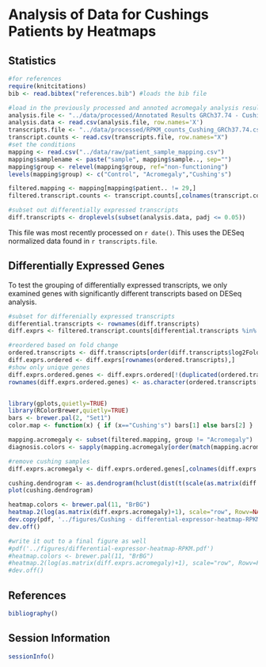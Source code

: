Analysis of Data for Cushings Patients by Heatmaps
=============================================================

Statistics
----------

```r
#for references
require(knitcitations)
bib <- read.bibtex("references.bib") #loads the bib file

#load in the previously processed and annoted acromegaly analysis results
analysis.file <- "../data/processed/Annotated Results GRCh37.74 - Cushing.csv"
analysis.data <- read.csv(analysis.file, row.names='X')
transcripts.file <- "../data/processed/RPKM_counts_Cushing_GRCh37.74.csv" #This is not the VSD/RLD transformed data, which might be better
transcript.counts <- read.csv(transcripts.file, row.names="X")
#set the conditions
mapping <- read.csv("../data/raw/patient_sample_mapping.csv")
mapping$samplename <- paste("sample", mapping$sample.., sep="")
mapping$group <- relevel(mapping$group, ref="non-functioning")
levels(mapping$group) <- c("Control", "Acromegaly","Cushing's")

filtered.mapping <- mapping[mapping$patient.. != 29,]
filtered.transcript.counts <- transcript.counts[,colnames(transcript.counts) != mapping[mapping$patient.. == 29,]$samplename]

#subset out differentially expressed transcripts
diff.transcripts <- droplevels(subset(analysis.data, padj <= 0.05))
```
This file was most recently processed on ```r date()```.  This uses the DESeq normalized data found in `r transcripts.file`.


Differentially Expressed Genes
----------------------------------

To test the grouping of differentially expressed transcripts, we only examined genes with significantly different transcripts based on DESeq analysis.

```r

#subset for differenially expressed transcripts
differential.transcripts <- rownames(diff.transcripts)
diff.exprs <- filtered.transcript.counts[differential.transcripts %in% rownames(filtered.transcript.counts),]

#reordered based on fold change
ordered.transcripts <- diff.transcripts[order(diff.transcripts$log2FoldChange),]
diff.exprs.ordered <- diff.exprs[rownames(ordered.transcripts),]
#show only unique genes
diff.exprs.ordered.genes <- diff.exprs.ordered[!(duplicated(ordered.transcripts$external_gene_id, incomparables=F)),]
rownames(diff.exprs.ordered.genes) <- as.character(ordered.transcripts[!(duplicated(ordered.transcripts$external_gene_id, incomparables=F)),]$external_gene_id)


library(gplots,quietly=TRUE)
library(RColorBrewer,quietly=TRUE)
bars <- brewer.pal(2, "Set1")
color.map <- function(x) { if (x=="Cushing's") bars[1] else bars[2] }

mapping.acromegaly <- subset(filtered.mapping, group != "Acromegaly")
diagnosis.colors <- sapply(mapping.acromegaly[order(match(mapping.acromegaly$samplename,colnames(diff.exprs))),]$group, FUN=color.map)[1:16]

#remove cushing samples
diff.exprs.acromegaly <- diff.exprs.ordered.genes[,colnames(diff.exprs.ordered.genes) %in% mapping.acromegaly$samplename]

cushing.dendrogram <- as.dendrogram(hclust(dist(t(scale(as.matrix(diff.exprs.acromegaly))))))
plot(cushing.dendrogram)

heatmap.colors <- brewer.pal(11, "BrBG")
heatmap.2(log(as.matrix(diff.exprs.acromegaly)+1), scale="row", Rowv=NA, Colv=NA, ColSideColors=diagnosis.colors, col=heatmap.colors, density.info="none", trace="none", margins=c(6,6))
dev.copy(pdf, '../figures/Cushing - differential-expressor-heatmap-RPKM.pdf')
dev.off()

#write it out to a final figure as well
#pdf('../figures/differential-expressor-heatmap-RPKM.pdf')
#heatmap.colors <- brewer.pal(11, "BrBG")
#heatmap.2(log(as.matrix(diff.exprs.acromegaly)+1), scale="row", Rowv=F, ColSideColors=diagnosis.colors, col=heatmap.colors, #density.info="none", trace="none", labCol=F, margins=c(6,6))
#dev.off()
```

References
-----------
```r
bibliography()
```

Session Information
-------------------
```r
sessionInfo()
```
